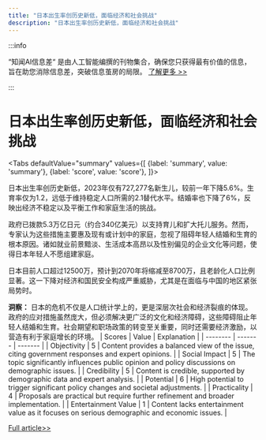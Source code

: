 ```yaml
---
title: "日本出生率创历史新低，面临经济和社会挑战"
description: "日本出生率创历史新低，面临经济和社会挑战"
---
```



:::info

“知闻AI信息差“ 是由人工智能编撰的刊物集合，确保您只获得最有价值的信息，旨在助您消除信息差，突破信息茧房的局限。  [了解更多 >>](/)

:::

# 日本出生率创历史新低，面临经济和社会挑战


<Tabs
	defaultValue="summary"
	values={[
	{label: 'summary', value: 'summary'},
	{label: 'score', value: 'score'},
]}>
<TabItem value="summary">


日本出生率创历史新低，2023年仅有727,277名新生儿，较前一年下降5.6%。生育率仅为1.2，远低于维持稳定人口所需的2.1替代水平。结婚率也下降了6%，反映出经济不稳定以及平衡工作和家庭生活的挑战。

政府已拨款5.3万亿日元（约合340亿美元）以支持育儿和扩大托儿服务。然而，专家认为这些措施主要惠及现有或计划中的家庭，忽视了阻碍年轻人结婚和生育的根本原因。诸如就业前景黯淡、生活成本高昂以及性别偏见的企业文化等问题，使得日本年轻人不愿组建家庭。

日本目前人口超过12500万，预计到2070年将缩减至8700万，且老龄化人口比例显著。这一下降对经济和国民安全构成严重威胁，尤其是在面临与中国的地区紧张局势时。

**洞察：**
日本的危机不仅是人口统计学上的，更是深层次社会和经济裂痕的体现。政府的应对措施虽然庞大，但必须解决更广泛的文化和经济障碍，这些障碍阻止年轻人结婚和生育。社会期望和职场政策的转变至关重要，同时还需要经济激励，以营造有利于家庭增长的环境。
</TabItem>
<TabItem value="score">
	| Scores     | Value   | Explanation |
	| -------- | ------- | ------- |
	| Objectivity  | 5    | Content provides a balanced view of the issue, citing government responses and expert opinions.    |
	| Social Impact | 5     | The topic significantly influences public opinion and policy discussions on demographic issues.    |
	| Credibility    | 5    | Content is credible, supported by demographic data and expert analysis.    |
	| Potential    | 6    | High potential to trigger significant policy changes and societal adjustments.    |
	| Practicality    | 4    | Proposals are practical but require further refinement and broader implementation.    |
	| Entertainment Value    | 1    | Content lacks entertainment value as it focuses on serious demographic and economic issues.    |
</TabItem>
</Tabs>

[Full article>>](https://apnews.com/article/japan-birth-rate-declining-population-82662ea061286cb907fd7d071e5b0b9b)
